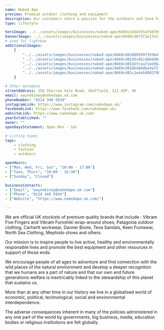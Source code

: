 ```yaml
---
name: Naked Ape
preview: Premium outdoor clothing and equipment
description: Our customers share a passion for the outdoors and have high expectations of the products they use. Our aim is to stock the best products available, from the best manufacturers of outdoor and technical gear, who have earned their reputation for making exceptionally high quality and innovative products to meet these needs.
type: lifestyle

heroImage: ../../assets/images/businesses/naked-ape/6669c42b47e5475076969d3c_Screenshot-2024-06-12-at-16.49.57.png
bannerImage: ../../assets/images/businesses/naked-ape/6669cd673f2e17e13cb3f228_1397295_612422528818543_1928828729_o.jpg
# used for lightbox
additionalImages:
    [
        "../../assets/images/businesses/naked-ape/6669cd81889599739364fe01_345421466_767541018379498_6800038526407601469_n.jpg",
        "../../assets/images/businesses/naked-ape/6669cd8145c82cdb6dd0a0c1_176234588_4176876862373074_5164729837240294833_n.jpg",
        "../../assets/images/businesses/naked-ape/6669cd81bbfcea71ee962878_287320553_5486947234699357_2085005367017078092_n.jpg",
        "../../assets/images/businesses/naked-ape/6669cd810bddddba4a72ffce_314418936_5906069442787132_4394912458988775576_n.jpg",
        "../../assets/images/businesses/naked-ape/6669cd81c1e4a5d98279b5f3_335076354_218949473982432_9195683061107331775_n.jpg",
    ]

# Other metadata
streetAddress: 358 Sharrow Vale Road, Sheffield, S11 8ZP, UK
email: waynebiney@nakedape.uk.com
phoneNumber: "0114 349 5934"
instagramLink: https://www.instagram.com/nakedape.uk/
facebookLink: https://www.facebook.com/nakedape.uk/
websiteLink: https://www.nakedape.uk.com/
yearEstablished: ""
owner: ""
openDaysStatement: Open Mon - Sat

# Listing types
tags:
    - clothing
    - fashion
    - outdoors

openHours:
- ["Mon, Wed, Fri, Sat", "10:00 - 17:00"]
- ["Tues, Thurs", "10:00 - 16:30"]
- ["Sunday", "Closed"]

businessContacts:
- ["Email", "waynebiney@nakedape.uk.com"]
- ["Phone", "0114 349 5934"]
- ["Website", "https://www.nakedape.uk.com/"]

---
```

We are official UK stockists of premium quality brands that include : Vibram Five Fingers and Vibram Furoshiki wrap-around shoes, Patagonia outdoor clothing, Carhartt workwear, Danner Boots, Teva Sandals, Keen Footwear, North Sea Clothing, Mephisto shoes and others.

Our mission is to inspire people to live active, healthy and environmentally responsible lives and promote the best equipment and other resources in support of those ends.

We encourage people of all ages to adventure and find connection with the wild places of the natural environment and develop a deeper recognition that we humans are a part of nature and that our own and future generations welfare is inextricably linked to the stewardship of this planet that sustains us.

More than at any other time in our history we live in a globalised world of economic, political, technological, social and environmental interdependence.

The adverse consequences inherent in many of the policies administered in any one part of the world by governments, big business, media, education bodies or religious institutions are felt globally.
